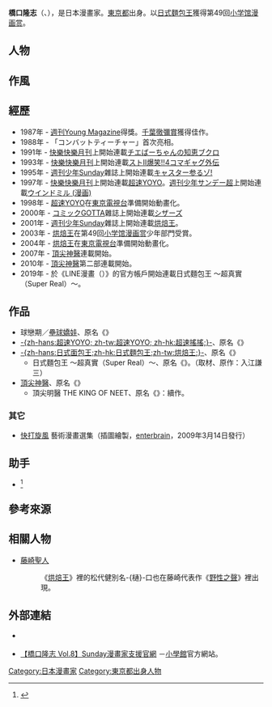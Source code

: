 {{noteTA
| 1 = zh-cn: 超速摇摇; zh-hk: 超速搖搖; zh-tw: 超速YOYO;
| 2 = zh-cn: 日式面包王; zh-hk: 日式麵包王; zh-tw: 烘焙王;
| 3 = zh-cn: 最佳命医; zh-hk: 最佳命醫; zh-tw: 頂尖神醫;
| 4 = zh-cn: 最佳明医; zh-hk: 最佳明醫; zh-tw: 頂尖明醫;
}}
{{Infobox 漫画家|
| 姓名 = 橋口隆志
| 本名 = 
| 出生地點 = {{flagicon|Japan}} [[東京都|東京都]]
| 國籍 = {{JPN}}
| 出生日期 = {{Birth date and age|1967|6|2}}
| 職業 = [[漫画家|漫画家]]
| 活躍時期 = 1987年至今
| 類型 = [[少年漫画|少年漫画]]<br />[[料理漫画|料理漫画]]<br />[[醫療漫画|醫療漫画]]<br />[[兒童漫画|兒童漫画]]
| 代表作 = 《[[超速YOYO|超速YOYO]]》<br />《[[烘焙王|烘焙王]]》<br />《[[頂尖神醫|頂尖神醫]]》<br />《[[壘球嬌娃|壘球嬌娃]]》
| 獎項 = 第49回[[小学馆漫画赏|小学馆漫画赏]]少年部門受賞<br />（《烘焙王》）
}}
{{japanese|japanese=橋口 たかし|kana=はしぐち たかし|romaji=Hashiguchi Takashi}}{{漫畫}}
'''橋口隆志'''（{{lang-ja|はしぐち たかし}}、{{bd|1967年|6月2日|catIdx=Hashiguchi Takashi}}），是日本漫畫家。[[東京都|東京都]]出身。以[[日式麵包王|日式麵包王]]獲得第49回[[小学馆漫画赏|小学馆漫画赏]]。

== 人物 ==

== 作風 ==

== 經歷 ==
* 1987年 - [[週刊Young_Magazine|週刊Young Magazine]]得獎。[[千葉徹彌賞|千葉徹彌賞]]獲得佳作。
* 1988年 - 「コンバットティーチャー」首次亮相。
* 1991年 - [[快樂快樂月刊|快樂快樂月刊]]上開始連載[[チエばーちゃんの知恵ブクロ|チエばーちゃんの知恵ブクロ]]
* 1993年 - [[快樂快樂月刊|快樂快樂月刊]]上開始連載[[ストII爆笑!!4コマギャグ外伝|ストII爆笑!!4コマギャグ外伝]]
* 1995年 - [[週刊少年Sunday|週刊少年Sunday]]雜誌上開始連載[[キャスター参るゾ!|キャスター参るゾ!]]
* 1997年 - [[快樂快樂月刊|快樂快樂月刊]]上開始連載[[超速YOYO|超速YOYO]]。[[週刊少年サンデー超|週刊少年サンデー超]]上開始連載[[ウインドミル_(漫画)|ウインドミル (漫画)]]
* 1998年 - [[超速YOYO|超速YOYO]]在[[東京電視台|東京電視台]]準備開始動畫化。
* 2000年 - [[コミックGOTTA|コミックGOTTA]]雜誌上開始連載[[シザーズ|シザーズ]]
* 2001年 - [[週刊少年Sunday|週刊少年Sunday]]雜誌上開始連載[[烘焙王|烘焙王]]。
* 2003年 - [[烘焙王|烘焙王]]在第49回[[小学馆漫画赏|小学馆漫画赏]]少年部門受賞。
* 2004年 - [[烘焙王|烘焙王]]在[[東京電視台|東京電視台]]準備開始動畫化。
* 2007年 - [[頂尖神醫|頂尖神醫]]連載開始。
* 2010年 - [[頂尖神醫|頂尖神醫]]第二部連載開始。
* 2019年 - 於《LINE漫畫（{{lang|ja|LINEマンガ}}）》的官方帳戶開始連載日式麵包王 ～超真實（Super Real）～。

== 作品 ==
* 球戀期／[[壘球嬌娃|壘球嬌娃]]、原名《{{lang|ja|ウインドミル}}》
* [[超速搖搖|-{zh-hans:超速YOYO; zh-tw:超速YOYO; zh-hk:超速搖搖;}-]]、原名《{{lang|ja|超速スピナー}}》
* [[日式麵包王|-{zh-hans:日式面包王;zh-hk:日式麵包王;zh-tw:烘焙王;}-]]、原名《{{lang|ja|焼きたて!!ジャぱん}}》
** 日式麵包王 ～超真實（Super Real）～、原名《{{lang|ja|焼きたて!! ジャぱん～超現実（スーパーリアル）～}}》。（取材、原作：入江謙三）
* [[頂尖神醫|頂尖神醫]]、原名《{{lang|ja|最上の命医}}》
** 頂尖明醫 THE KING OF NEET、原名《{{lang|ja|最上の明医 ～ザ・キング・オブ・ニート～}}》：續作。

=== 其它 ===
* [[快打旋風_(遊戲)|快打旋風]] 藝術漫畫選集（插圖繪製，[[enterbrain|enterbrain]]，2009年3月14日發行）

== 助手 ==
* {{link-ja|肱岡誠|ひじおか誠}}<ref>{{cite web|url=http://tamtamx.hp.infoseek.co.jp/hijioka10.htm|title=肱岡誠本人官方網站的公開檔案|accessdate=2020-01-01|language=ja}} {{dead link}}</ref>

== 參考來源 ==
{{reflist}}

== 相關人物 ==
* [[藤崎聖人|藤崎聖人]]
*: 《[[日式麵包王|烘焙王]]》裡的松代健別名-{樋}-口也在藤崎代表作《[[野性之聲|野性之聲]]》裡出現。

== 外部連結 ==
* {{lang|ja|{{Twitter|hassystants|橋口隆志（橋口たかしwithハシスタント）}}}} {{ja icon}}
* [http://websunday.net/backstage/hasiguti/ 【橋口隆志 Vol.8】Sunday漫畫家支援官網] {{Wayback|url=http://websunday.net/backstage/hasiguti/ |date=20201130021354 }} {{ja icon}}－[[小學館|小學館]]官方網站。

{{Normdaten}}
{{DEFAULTSORT:Hashiguchi Takashi}}
[[Category:日本漫畫家|Category:日本漫畫家]]
[[Category:東京都出身人物|Category:東京都出身人物]]